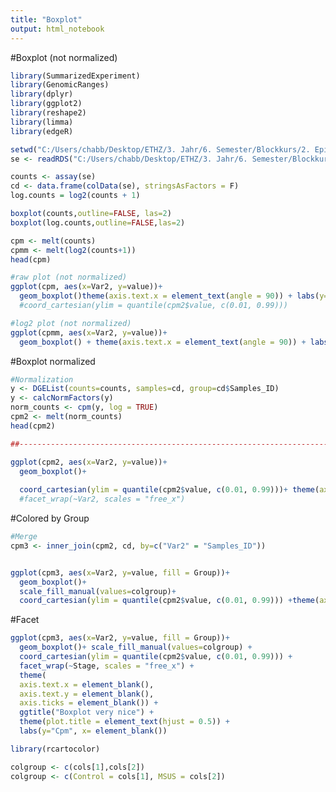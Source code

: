 ```yaml
---
title: "Boxplot"
output: html_notebook
---
```


#Boxplot (not normalized)

```r
library(SummarizedExperiment)
library(GenomicRanges)
library(dplyr)
library(ggplot2)
library(reshape2)
library(limma)
library(edgeR)

setwd("C:/Users/chabb/Desktop/ETHZ/3. Jahr/6. Semester/Blockkurs/2. Epigenetic mechanism/Project/project6_bc2021")
se <- readRDS("C:/Users/chabb/Desktop/ETHZ/3. Jahr/6. Semester/Blockkurs/2. Epigenetic mechanism/Project/project6_bc2021/data/counts_bins_apa.rds")

counts <- assay(se)
cd <- data.frame(colData(se), stringsAsFactors = F)
log.counts = log2(counts + 1)

boxplot(counts,outline=FALSE, las=2)
boxplot(log.counts,outline=FALSE,las=2)

cpm <- melt(counts)
cpmm <- melt(log2(counts+1))
head(cpm)

#raw plot (not normalized)
ggplot(cpm, aes(x=Var2, y=value))+
  geom_boxplot()theme(axis.text.x = element_text(angle = 90)) + labs(y= "Cpm", x = "Samples")#+
  #coord_cartesian(ylim = quantile(cpm2$value, c(0.01, 0.99)))

#log2 plot (not normalized)
ggplot(cpmm, aes(x=Var2, y=value))+
  geom_boxplot() + theme(axis.text.x = element_text(angle = 90)) + labs(y= "Cpm", x = "Samples")
```


#Boxplot normalized

```r
#Normalization
y <- DGEList(counts=counts, samples=cd, group=cd$Samples_ID)
y <- calcNormFactors(y)
norm_counts <- cpm(y, log = TRUE)
cpm2 <- melt(norm_counts)
head(cpm2)

##--------------------------------------------------------------------------------------

ggplot(cpm2, aes(x=Var2, y=value))+
  geom_boxplot()+
  
  coord_cartesian(ylim = quantile(cpm2$value, c(0.01, 0.99)))+ theme(axis.text.x = element_text(angle = 90)) + labs(y= "Cpm", x = "Samples") #+
  #facet_wrap(~Var2, scales = "free_x")
```

#Colored by Group
```R
#Merge
cpm3 <- inner_join(cpm2, cd, by=c("Var2" = "Samples_ID"))


ggplot(cpm3, aes(x=Var2, y=value, fill = Group))+
  geom_boxplot()+ 
  scale_fill_manual(values=colgroup)+
  coord_cartesian(ylim = quantile(cpm2$value, c(0.01, 0.99))) +theme(axis.text.x = element_text(angle = 90)) + labs(y= "Cpm", x = "Samples")
```

#Facet
```R

ggplot(cpm3, aes(x=Var2, y=value, fill = Group))+
  geom_boxplot()+ scale_fill_manual(values=colgroup) +
  coord_cartesian(ylim = quantile(cpm2$value, c(0.01, 0.99))) +                   
  facet_wrap(~Stage, scales = "free_x") +
  theme(
  axis.text.x = element_blank(),
  axis.text.y = element_blank(),
  axis.ticks = element_blank()) +
  ggtitle("Boxplot very nice") +
  theme(plot.title = element_text(hjust = 0.5)) +
  labs(y="Cpm", x= element_blank()) 

```

```R
library(rcartocolor)

colgroup <- c(cols[1],cols[2])
colgroup <- c(Control = cols[1], MSUS = cols[2])
```

